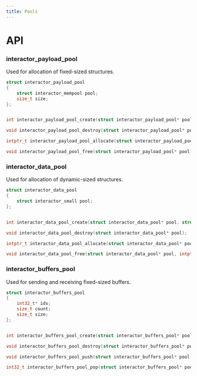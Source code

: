 ```yaml
---
title: Pools
---
```


# API

### interactor_payload_pool

Used for allocation of fixed-sized structures.

```c title="Declaration"
struct interactor_payload_pool
{
    struct interactor_mempool pool;
    size_t size;
};


int interactor_payload_pool_create(struct interactor_payload_pool* pool, struct interactor_memory* memory, size_t payload_size);

void interactor_payload_pool_destroy(struct interactor_payload_pool* pool);

intptr_t interactor_payload_pool_allocate(struct interactor_payload_pool* pool);

void interactor_payload_pool_free(struct interactor_payload_pool* pool, intptr_t payload);
```

### interactor_data_pool

Used for allocation of dynamic-sized structures.

```c title="Declaration"
struct interactor_data_pool
{
    struct interactor_small pool;
};


int interactor_data_pool_create(struct interactor_data_pool* pool, struct interactor_memory* memory);

void interactor_data_pool_destroy(struct interactor_data_pool* pool);

intptr_t interactor_data_pool_allocate(struct interactor_data_pool* pool, size_t size);

void interactor_data_pool_free(struct interactor_data_pool* pool, intptr_t payload, size_t size);
```

### interactor_buffers_pool

Used for sending and receiving fixed-sized buffers.

```c title="Declaration"
struct interactor_buffers_pool
{
    int32_t* ids;
    size_t count;
    size_t size;
};


int interactor_buffers_pool_create(struct interactor_buffers_pool* pool, size_t size);

void interactor_buffers_pool_destroy(struct interactor_buffers_pool* pool);

void interactor_buffers_pool_push(struct interactor_buffers_pool* pool, int32_t id);

int32_t interactor_buffers_pool_pop(struct interactor_buffers_pool* pool);
```